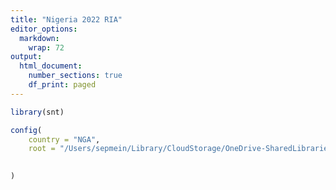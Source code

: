 ```yaml
---
title: "Nigeria 2022 RIA"
editor_options:
  markdown:
    wrap: 72
output:
  html_document:
    number_sections: true
    df_print: paged
---
```


```r
library(snt)
```

```r
config(
    country = "NGA",
    root = "/Users/sepmein/Library/CloudStorage/OneDrive-SharedLibraries-WorldHealthOrganization/GMP-SIR - Country_Analytical_Support/Countries/SOM/WHO_SOM/SOM_2022_SNT/SNT_Spencer",
    

)
```
